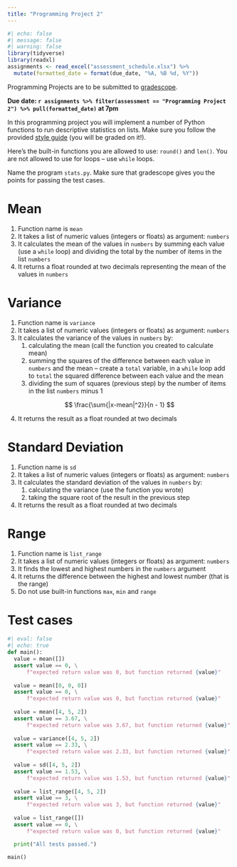 ```yaml
---
title: "Programming Project 2"
---
```


```r
#| echo: false
#| message: false
#| warning: false
library(tidyverse)
library(readxl)
assignments <- read_excel("assessment_schedule.xlsx") %>% 
  mutate(formatted_date = format(due_date, "%A, %B %d, %Y"))
```

Programming Projects are to be submitted to [gradescope]().

**Due date: `r assignments %>% filter(assessment == "Programming Project 2") %>% pull(formatted_date)` at 7pm**

In this programming project you will implement a number of Python functions to run descriptive statistics on lists. Make sure you follow the provided [style guide](https://adrianapicoral.com/csc-110/style.html) (you will be graded on it!).

Here's the built-in functions you are allowed to use: `round()` and `len()`. You are not allowed to use for loops -- use `while` loops.

Name the program `stats.py`. Make sure that gradescope gives you the points for passing the test cases.

# Mean

1.  Function name is `mean`
2.  It takes a list of numeric values (integers or floats) as argument: `numbers`
3.  It calculates the mean of the values in `numbers` by summing each value (use a `while` loop) and dividing the total by the number of items in the list `numbers`
4.  It returns a float rounded at two decimals representing the mean of the values in `numbers`

# Variance

1.  Function name is `variance`
2.  It takes a list of numeric values (integers or floats) as argument: `numbers`
3.  It calculates the variance of the values in `numbers` by:
    1.  calculating the mean (call the function you created to calculate mean)
    2.  summing the squares of the difference between each value in `numbers` and the mean -- create a `total` variable, in a `while` loop add to `total` the squared difference between each value and the mean
    3.  dividing the sum of squares (previous step) by the number of items in the list `numbers` minus 1

$$
\frac{\sum{|x-mean|^2}}{n - 1}
$$

4.  It returns the result as a float rounded at two decimals

# Standard Deviation

1.  Function name is `sd`
2.  It takes a list of numeric values (integers or floats) as argument: `numbers`
3.  It calculates the standard deviation of the values in `numbers` by:
    1.  calculating the variance (use the function you wrote)
    2.  taking the square root of the result in the previous step
4.  It returns the result as a float rounded at two decimals

# Range

1.  Function name is `list_range`
2.  It takes a list of numeric values (integers or floats) as argument: `numbers`
3.  It finds the lowest and highest numbers in the `numbers` argument
4.  It returns the difference between the highest and lowest number (that is the range)
5.  Do not use built-in functions `max`, `min` and `range`

# Test cases

```python
#| eval: false
#| echo: true
def main():
  value = mean([])
  assert value == 0, \
      f"expected return value was 0, but function returned {value}" 
  
  value = mean([0, 0, 0])
  assert value == 0, \
      f"expected return value was 0, but function returned {value}" 
  
  value = mean([4, 5, 2])
  assert value == 3.67, \
      f"expected return value was 3.67, but function returned {value}" 
  
  value = variance([4, 5, 2])
  assert value == 2.33, \
      f"expected return value was 2.33, but function returned {value}" 
  
  value = sd([4, 5, 2])
  assert value == 1.53, \
      f"expected return value was 1.53, but function returned {value}"
  
  value = list_range([4, 5, 2])
  assert value == 3, \
      f"expected return value was 3, but function returned {value}"
  
  value = list_range([])
  assert value == 0, \
      f"expected return value was 0, but function returned {value}"

  print("All tests passed.")

main()
```

